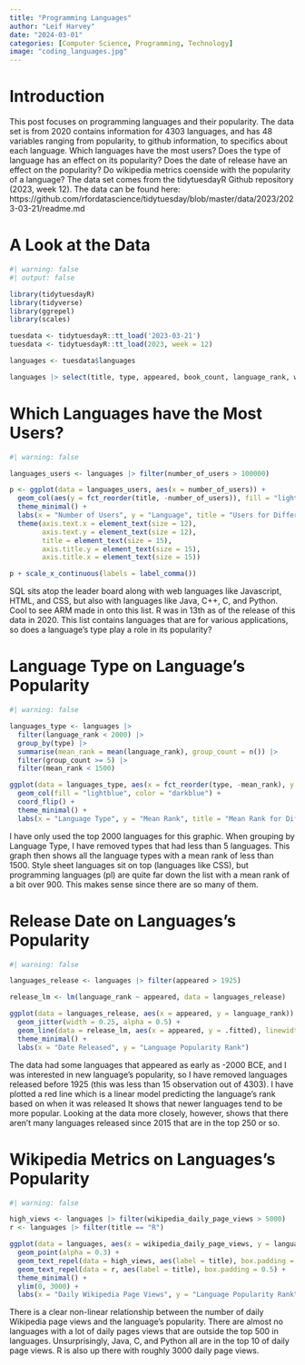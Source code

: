 ```yaml
---
title: "Programming Languages"
author: "Leif Harvey"
date: "2024-03-01"
categories: [Computer Science, Programming, Technology]
image: "coding_languages.jpg"
---
```


# Introduction

This post focuses on programming languages and their popularity. The data set is from 2020 contains information for 4303 languages, and has 48 variables ranging from popularity, to github information, to specifics about each language. Which languages have the most users? Does the type of language has an effect on its popularity? Does the date of release have an effect on the popularity? Do wikipedia metrics coenside with the popularity of a language? The data set comes from the tidytuesdayR Github repository (2023, week 12). The data can be found here: https://github.com/rfordatascience/tidytuesday/blob/master/data/2023/2023-03-21/readme.md

# A Look at the Data
```r
#| warning: false
#| output: false

library(tidytuesdayR)
library(tidyverse)
library(ggrepel)
library(scales)

tuesdata <- tidytuesdayR::tt_load('2023-03-21')
tuesdata <- tidytuesdayR::tt_load(2023, week = 12)

languages <- tuesdata$languages

languages |> select(title, type, appeared, book_count, language_rank, wikipedia_daily_page_views, number_of_users, number_of_jobs, features_has_comments, features_has_semantic_indentation)
```

# Which Languages have the Most Users?
```r
#| warning: false

languages_users <- languages |> filter(number_of_users > 100000)

p <- ggplot(data = languages_users, aes(x = number_of_users)) + 
  geom_col(aes(y = fct_reorder(title, -number_of_users)), fill = "lightblue", color = "darkblue") + 
  theme_minimal() + 
  labs(x = "Number of Users", y = "Language", title = "Users for Different Languages") + 
  theme(axis.text.x = element_text(size = 12),
        axis.text.y = element_text(size = 12),
        title = element_text(size = 15),
        axis.title.y = element_text(size = 15),
        axis.title.x = element_text(size = 15))

p + scale_x_continuous(labels = label_comma())
```

SQL sits atop the leader board along with web languages like Javascript, HTML, and CSS, but also with languages like Java, C++, C, and Python. Cool to see ARM made in onto this list. R was in 13th as of the release of this data in 2020. This list contains languages that are for various applications, so does a language's type play a role in its popularity?


# Language Type on Language's Popularity
```r
#| warning: false

languages_type <- languages |> 
  filter(language_rank < 2000) |> 
  group_by(type) |> 
  summarise(mean_rank = mean(language_rank), group_count = n()) |> 
  filter(group_count >= 5) |>
  filter(mean_rank < 1500)

ggplot(data = languages_type, aes(x = fct_reorder(type, -mean_rank), y = mean_rank)) +
  geom_col(fill = "lightblue", color = "darkblue") + 
  coord_flip() + 
  theme_minimal() + 
  labs(x = "Language Type", y = "Mean Rank", title = "Mean Rank for Different Language Types")
```

I have only used the top 2000 languages for this graphic. When grouping by Language Type, I have removed types that had less than 5 languages. This graph then shows all the language types with a mean rank of less than 1500. Style sheet languages sit on top (languages like CSS), but programming languages (pl) are quite far down the list with a mean rank of a bit over 900. This makes sense since there are so many of them.


# Release Date on Languages's Popularity
```r
#| warning: false

languages_release <- languages |> filter(appeared > 1925)

release_lm <- lm(language_rank ~ appeared, data = languages_release)

ggplot(data = languages_release, aes(x = appeared, y = language_rank)) + 
  geom_jitter(width = 0.25, alpha = 0.5) + 
  geom_line(data = release_lm, aes(x = appeared, y = .fitted), linewidth = 2, color = "red") +
  theme_minimal() + 
  labs(x = "Date Released", y = "Language Popularity Rank")
```

The data had some languages that appeared as early as -2000 BCE, and I was interested in new language's popularity, so I have removed languages released before 1925 (this was less than 15 observation out of 4303). I have plotted a red line which is a linear model predicting the language's rank based on when it was released It shows that newer languages tend to be more popular. Looking at the data more closely, however, shows that there aren't many languages released since 2015 that are in the top 250 or so.

# Wikipedia Metrics on Languages's Popularity
```r
#| warning: false

high_views <- languages |> filter(wikipedia_daily_page_views > 5000)
r <- languages |> filter(title == "R")

ggplot(data = languages, aes(x = wikipedia_daily_page_views, y = language_rank)) + 
  geom_point(alpha = 0.3) + 
  geom_text_repel(data = high_views, aes(label = title), box.padding = 0.5) + 
  geom_text_repel(data = r, aes(label = title), box.padding = 0.5) + 
  theme_minimal() +
  ylim(0, 3000) + 
  labs(x = "Daily Wikipedia Page Views", y = "Language Popularity Rank")
```

There is a clear non-linear relationship between the number of daily Wikipedia page views and the language's popularity. There are almost no languages with a lot of daily pages views that are outside the top 500 in languages. Unsurprisingly, Java, C, and Python all are in the top 10 of daily page views. R is also up there with roughly 3000 daily page views.


